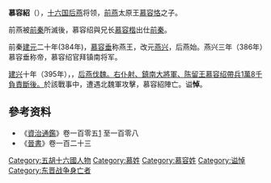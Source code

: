 '''慕容紹'''（{{bd|?||395年|12月8日|}}），[[十六国|十六国]][[后燕|后燕]]将领，[[前燕|前燕]]太原王[[慕容恪|慕容恪]]之子。

前燕被[[前秦|前秦]]所滅後，慕容绍與兄长[[慕容楷|慕容楷]]出仕[[前秦|前秦]]。

前秦[[建元_(前秦)|建元]]二十年(384年)，[[慕容垂|慕容垂]]称燕王，改元[[燕兴|燕兴]]，后燕始。燕兴三年（386年）慕容垂称帝，慕容绍官拜镇南将军。

[[建興_(後燕)|建兴]]十年（395年），{{Citation needed|魏王拓跋珪反叛}}，[[參合陂之戰|后燕伐魏。右仆射、鎮南大將軍、陈留王慕容绍帶兵1萬8千負責斷後。]]於該戰事中，遭遇北魏軍{{Citation needed|由山坡上方}}攻擊，慕容紹{{Citation needed|戰至最後一刻，中亂箭}}陣亡。谥'''悼'''。

==參考资料==
* 《[[資治通鑑|資治通鑑]]》卷一百零五[https://zh.wikisource.org/wiki/%E8%B3%87%E6%B2%BB%E9%80%9A%E9%91%91/%E5%8D%B7105] {{Wayback|url=https://zh.wikisource.org/wiki/%E8%B3%87%E6%B2%BB%E9%80%9A%E9%91%91/%E5%8D%B7105 |date=20141113082755 }}至一百零八
* 《[[晉書|晉書]]》卷一百二十三

[[Category:五胡十六國人物|Category:五胡十六國人物]]
[[Category:慕姓|Category:慕姓]]
[[Category:慕容姓|Category:慕容姓]]
[[Category:谥悼|Category:谥悼]]
[[Category:东晋战争身亡者|Category:东晋战争身亡者]]